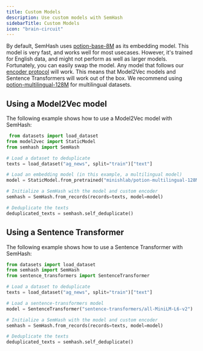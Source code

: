 ```yaml
---
title: Custom Models
description: Use custom models with SemHash
sidebarTitle: Custom Models
icon: "brain-circuit"
---
```


By default, SemHash uses [potion-base-8M](https://huggingface.co/minishlab/potion-base-8M) as its embedding model.
This model is very fast, and works well for most usecases. However, it's trained for English data,
and might not perform as well as larger models. Fortunately, you can easily swap the model. Any model that follows our
[encoder protocol](https://github.com/MinishLab/semhash/blob/main/semhash/utils.py) will work.
This means that Model2Vec models and Sentence Transformers will work out of the box.
We recommend using [potion-multilingual-128M](https://huggingface.co/minishlab/potion-multilingual-128M) for multilingual datasets.

## Using a Model2Vec model
The following example shows how to use a Model2Vec model with SemHash:
```python
 from datasets import load_dataset
from model2vec import StaticModel
from semhash import SemHash

# Load a dataset to deduplicate
texts = load_dataset("ag_news", split="train")["text"]

# Load an embedding model (in this example, a multilingual model)
model = StaticModel.from_pretrained("minishlab/potion-multilingual-128M")

# Initialize a SemHash with the model and custom encoder
semhash = SemHash.from_records(records=texts, model=model)

# Deduplicate the texts
deduplicated_texts = semhash.self_deduplicate()
```

## Using a Sentence Transformer
The following example shows how to use a Sentence Transformer with SemHash:
```python
from datasets import load_dataset
from semhash import SemHash
from sentence_transformers import SentenceTransformer

# Load a dataset to deduplicate
texts = load_dataset("ag_news", split="train")["text"]

# Load a sentence-transformers model
model = SentenceTransformer("sentence-transformers/all-MiniLM-L6-v2")

# Initialize a SemHash with the model and custom encoder
semhash = SemHash.from_records(records=texts, model=model)

# Deduplicate the texts
deduplicated_texts = semhash.self_deduplicate()
```
